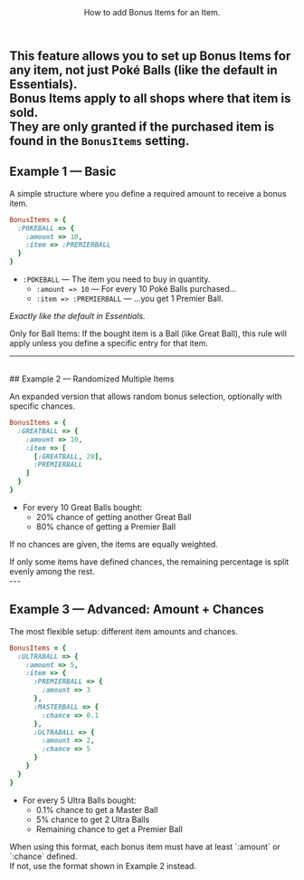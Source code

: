 <Header title="Bonus Items">
  How to add Bonus Items for an Item.
</Header>

This feature allows you to set up Bonus Items for **any item**, not just Poké Balls (like the default in Essentials).
<br/>Bonus Items apply to all shops where that item is sold.
<br/>They are only granted if the purchased item is found in the `BonusItems` setting.
<br/>
---

## Example 1 — Basic 

A simple structure where you define a required amount to receive a bonus item.
<br/>
```ruby
BonusItems = {
  :POKEBALL => {
    :amount => 10,
    :item => :PREMIERBALL
  }
}
```

- `:POKEBALL` — The item you need to buy in quantity.
  - `:amount => 10` — For every 10 Poké Balls purchased...
  - `:item => :PREMIERBALL` — ...you get 1 Premier Ball.

*Exactly like the default in Essentials.*

<Callout type="hint">
  <Bl>Only for Ball Items</Bl>: If the bought item is a Ball (like Great Ball), this rule will apply unless you define a specific entry for that item.
</Callout>

---
<br/>
## Example 2 — Randomized Multiple Items 

An expanded version that allows random bonus selection, optionally with specific chances.
<br/>
```ruby
BonusItems = {
  :GREATBALL => {
    :amount => 10,
    :item => [
      [:GREATBALL, 20],
      :PREMIERBALL
    ]
  }
}
```

- For every 10 Great Balls bought:
  - 20% chance of getting another Great Ball
  - 80% chance of getting a Premier Ball

If no chances are given, the items are equally weighted.

<Callout type="hint">
  If only some items have defined chances, the remaining percentage is split evenly among the rest.
</Callout>
<br/>
---

## Example 3 — Advanced: Amount + Chances

The most flexible setup: different item amounts and chances.
<br/>
```ruby
BonusItems = {     
  :ULTRABALL => {
    :amount => 5,
    :item => {
      :PREMIERBALL => {
        :amount => 3
      },
      :MASTERBALL => { 
        :chance => 0.1 
      },
      :ULTRABALL => {
        :amount => 2,
        :chance => 5
      }
    }
  }
}
```

- For every 5 Ultra Balls bought:
  - 0.1% chance to get a Master Ball
  - 5% chance to get 2 Ultra Balls 
  - Remaining chance to get a Premier Ball

<Callout type="attention">
  When using this format, each bonus item must have at least `:amount` or `:chance` defined.
  <br/>If not, use the format shown in Example 2 instead.
</Callout>
